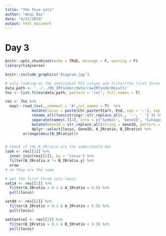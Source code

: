 ```yaml
---
title: "The five sets"
author: "Anqi Dai"
date: "4/22/2019"
output: html_document
---
```


# Day 3

```r
knitr::opts_chunk$set(echo = TRUE, message = F, warning = F)
library(tidyverse)

```

```r
knitr::include_graphics('diagram.jpg')
```

```r
# only looking at the individual PSI values and filter(the first three sets)
data_path <- '../../05_IRfinder/data/rawIRfinderResult/'
fns <- list.files(data_path, pattern = 'txt', full.names = T)

res <- fns %>%
  map(~ read_tsv(.,comment = '#',col_names = T)  %>%
            mutate(locus = paste(Chr,paste(Start, End, sep = '-'), sep = ':' ) ) %>%
            rename_all(funs(stringr::str_replace_all(., '-', '_') )) %>%
            separate(names(.)[4], into = c('Symbol', 'GeneID', 'Category'), sep = '/') %>%
            mutate(GeneID = str_replace_all(string = GeneID, pattern = '\\..*$', replacement = '')) %>%
            dplyr::select(locus, GeneID, A_IRratio, B_IRratio) %>%
        arrange(desc(B_IRratio))) 


# check if the B_IRratio are the same(should be)
look <- res[[1]] %>%
  inner_join(res[[2]], by = 'locus') %>%
  filter(B_IRratio.x != B_IRratio.y) %>%
  nrow
# ok they are the same
```

```r
# get the first three sets locus
set14 <- res[[1]] %>%
  filter(A_IRratio > 0.1 & A_IRratio < 0.9) %>%
  pull(locus)

set89 <- res[[2]] %>%
  filter(A_IRratio > 0.1 & A_IRratio < 0.9) %>%
  pull(locus)

setControl <- res[[2]] %>%
  filter(B_IRratio > 0.1 & B_IRratio < 0.9) %>%
  pull(locus)
```


